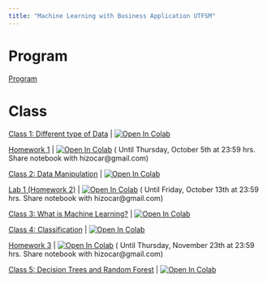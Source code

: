 ```yaml
---
title: "Machine Learning with Business Application UTFSM"
---
```

# Program

[Program ](/machine_learning_egei/program.qmd)

# Class
[Class 1: Different type of Data ](/machine_learning_egei/class1.ipynb) | <a href="https://colab.research.google.com/github/hizocar/hizocar.github.io/blob/main/machine_learning_egei/class1.ipynb" target="_parent"><img src="https://colab.research.google.com/assets/colab-badge.svg" alt="Open In Colab"/></a>

[Homework 1](/machine_learning_egei/homeworks/Python_Basics_Homework.ipynb) | <a href="https://colab.research.google.com/github/hizocar/hizocar.github.io/blob/main//machine_learning_egei/homeworks/Python_Basics_Homework.ipynb" target="_parent"><img src="https://colab.research.google.com/assets/colab-badge.svg" alt="Open In Colab"/></a> ( Until Thursday, October 5th at 23:59 hrs. Share notebook with hizocar@gmail.com)



[Class 2: Data Manipulation ](/machine_learning_egei/class2.ipynb) | <a href="https://colab.research.google.com/github/hizocar/hizocar.github.io/blob/main/machine_learning_egei/class2.ipynb" target="_parent"><img src="https://colab.research.google.com/assets/colab-badge.svg" alt="Open In Colab"/></a>

[Lab 1 (Homework 2)](/machine_learning_egei/homeworks/lab1.ipynb) | <a href="https://colab.research.google.com/github/hizocar/hizocar.github.io/blob/main//machine_learning_egei/homeworks/lab1.ipynb" target="_parent"><img src="https://colab.research.google.com/assets/colab-badge.svg" alt="Open In Colab"/></a> ( Until Friday, October 13th at 23:59 hrs. Share notebook with hizocar@gmail.com)

[Class 3: What is Machine Learning? ](/machine_learning_egei/class3.ipynb) | <a href="https://colab.research.google.com/github/hizocar/hizocar.github.io/blob/main/machine_learning_egei/class3.ipynb" target="_parent"><img src="https://colab.research.google.com/assets/colab-badge.svg" alt="Open In Colab"/></a>

[Class 4: Classification ](/machine_learning_egei/class4.ipynb) | <a href="https://colab.research.google.com/github/hizocar/hizocar.github.io/blob/main/machine_learning_egei/class4.ipynb" target="_parent"><img src="https://colab.research.google.com/assets/colab-badge.svg" alt="Open In Colab"/></a>

[Homework 3](/machine_learning_egei/homeworks/homework_III.ipynb) | <a href="https://colab.research.google.com/github/hizocar/hizocar.github.io/blob/main//machine_learning_egei/homeworks/homework_III.ipynb" target="_parent"><img src="https://colab.research.google.com/assets/colab-badge.svg" alt="Open In Colab"/></a> ( Until Thursday, November 23th at 23:59 hrs. Share notebook with hizocar@gmail.com)

[Class 5: Decision Trees and Random Forest ](/machine_learning_egei/class5.ipynb) | <a href="https://colab.research.google.com/github/hizocar/hizocar.github.io/blob/main/machine_learning_egei/class5.ipynb" target="_parent"><img src="https://colab.research.google.com/assets/colab-badge.svg" alt="Open In Colab"/></a>